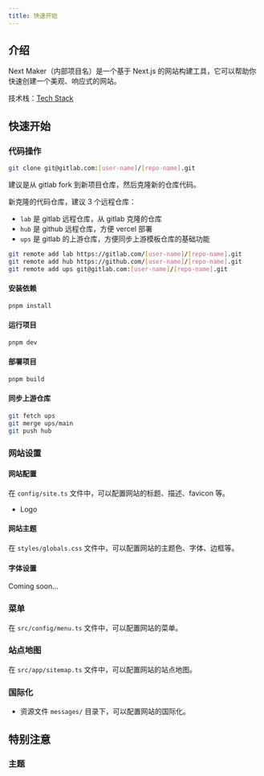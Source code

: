 ```yaml
---
title: 快速开始
---
```

 
## 介绍

Next Maker（内部项目名）是一个基于 Next.js 的网站构建工具，它可以帮助你快速创建一个美观、响应式的网站。

技术栈：[Tech Stack](/docs/techstack)

## 快速开始

### 代码操作

```bash
git clone git@gitlab.com:[user-name]/[repo-name].git
```

建议是从 gitlab fork 到新项目仓库，然后克隆新的仓库代码。

新克隆的代码仓库，建议 3 个远程仓库：

- `lab` 是 gitlab 远程仓库，从 gitlab 克隆的仓库
- `hub` 是 github 远程仓库，方便 vercel 部署
- `ups` 是 gitlab 的上游仓库，方便同步上游模板仓库的基础功能

```bash
git remote add lab https://gitlab.com/[user-name]/[repo-name].git
git remote add hub https://github.com/[user-name]/[repo-name].git
git remote add ups git@gitlab.com:[user-name]/[repo-name].git
```

#### 安装依赖

```bash
pnpm install
```

#### 运行项目

```bash
pnpm dev
```

#### 部署项目

```bash
pnpm build
```

#### 同步上游仓库

```bash
git fetch ups
git merge ups/main
git push hub
```

### 网站设置

#### 网站配置

在 `config/site.ts` 文件中，可以配置网站的标题、描述、favicon 等。

- Logo

#### 网站主题

在 `styles/globals.css` 文件中，可以配置网站的主题色、字体、边框等。

#### 字体设置

Coming soon...

### 菜单

在 `src/config/menu.ts` 文件中，可以配置网站的菜单。

### 站点地图

在 `src/app/sitemap.ts` 文件中，可以配置网站的站点地图。

### 国际化

- 资源文件 `messages/` 目录下，可以配置网站的国际化。



## 特别注意

### 主题

<Cards>

<Card description="Tailwindcss Typography 与 Fumadocs 主题冲突" title="Typography" href="https://fumadocs.dev/docs/ui/theme#typography" />

</Cards>